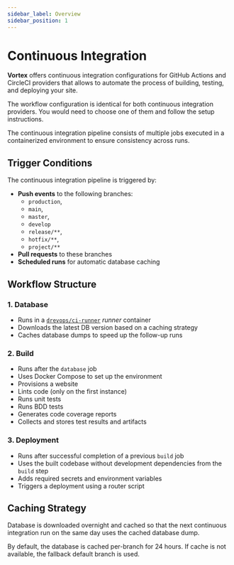 ```yaml
---
sidebar_label: Overview
sidebar_position: 1
---
```


# Continuous Integration

**Vortex** offers continuous integration configurations for GitHub Actions and
CircleCI providers that allows to automate the process of building, testing, and
deploying your site.

The workflow configuration is identical for both continuous integration
providers. You would need to choose one of them and follow the setup
instructions.

The continuous integration pipeline consists of multiple jobs executed in a
containerized environment to ensure consistency across runs.

## Trigger Conditions

The continuous integration pipeline is triggered by:

- **Push events** to the following branches:
  - `production`,
  - `main`,
  - `master`,
  - `develop`
  - `release/**`,
  - `hotfix/**`,
  - `project/**`
- **Pull requests** to these branches
- **Scheduled runs** for automatic database caching

## Workflow Structure

### 1. Database

- Runs in a [`drevops/ci-runner`](https://github.com/drevops/ci-runner) _runner_ container
- Downloads the latest DB version based on a caching strategy
- Caches database dumps to speed up the follow-up runs

### 2. Build

- Runs after the `database` job
- Uses Docker Compose to set up the environment
- Provisions a website
- Lints code (only on the first instance)
- Runs unit tests
- Runs BDD tests
- Generates code coverage reports
- Collects and stores test results and artifacts

### 3. Deployment

- Runs after successful completion of a previous `build` job
- Uses the built codebase without development dependencies from the `build` step
- Adds required secrets and environment variables
- Triggers a deployment using a router script

## Caching Strategy

Database is downloaded overnight and cached so that the next continuous integration run on the same
day uses the cached database dump.

By default, the database is cached per-branch for 24 hours. If cache is not
available, the fallback default branch is used.
